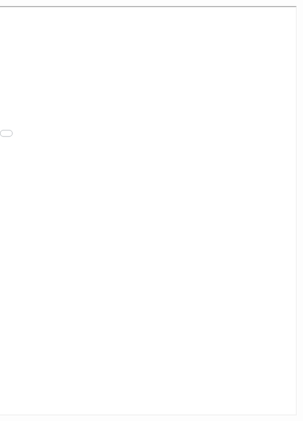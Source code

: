 
<div style= "float:right;position: relative; top: 50px; right: -70px">
<iframe src="timeline_0.html" width="1000" height="1100"></iframe>
</div>